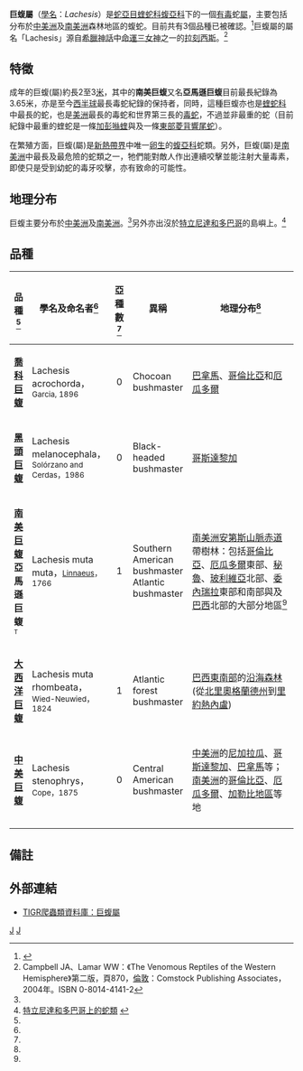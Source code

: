 {{Automatic taxobox
| taxon = Lachesis
| authority = Daudin，1803
| image = lachesis muta muta.jpg
| image_caption = [[南美巨蝮|南美巨蝮]]（''Lachesis muta''）
| synonyms = * ''Lachesis'' - Daudin，1803
* ''Trigonocephalus'' - Oppel，1811
* ''Trigalus'' - Rafinesque，1815
* ''Cophias'' - Merrem，1820<ref name="McD99">McDiarmid RW、Campbell JA、Touré T：《Snake Species of the World: A Taxonomic and Geographic Reference, vol. 1》頁511，Herpetologists' League，1999年。ISBN 1-893777-00-6</ref>}}

'''巨蝮屬'''（[[學名|學名]]：''Lachesis''）是[[蛇亞目|蛇亞目]][[蝰蛇科|蝰蛇科]][[蝮亞科|蝮亞科]]下的一個[[毒蛇|有毒]]蛇[[屬|屬]]，主要包括分布於[[中美洲|中美洲]]及[[南美洲|南美洲]]森林地區的蝮蛇。目前共有3個品種已被確認。<ref name="ITIS">{{ITIS|ID=209555|taxon=''Lachesis''|year=2006|date=25 October}}</ref>巨蝮屬的屬名「Lachesis」源自[[希臘神話|希臘神話]]中[[命運三女神|命運三女神]]之一的[[拉刻西斯|拉刻西斯]]。<ref name="C&L04">Campbell JA、Lamar WW：《The Venomous Reptiles of the Western Hemisphere》第二版，頁870，[[倫敦|倫敦]]：Comstock Publishing Associates，2004年。ISBN 0-8014-4141-2</ref>

==特徵==
成年的巨蝮(屬)約長2至3[[米_(單位)|米]]，其中的'''南美巨蝮'''又名'''亞馬遜巨蝮'''目前最長紀錄為3.65米，亦是至今[[西半球|西半球]]最長毒蛇紀錄的保持者，同時，這種巨蝮亦也是[[蝰蛇科|蝰蛇科]]中最長的蛇，也是[[美洲|美洲]]最長的毒蛇和世界第三長的[[毒蛇|毒蛇]]，不過並非最重的蛇（目前紀錄中最重的蝰蛇是一條[[加彭噝蝰|加彭噝蝰]]與及一條[[東部菱背響尾蛇|東部菱背響尾蛇]]）。

在繁殖方面，巨蝮(屬)是[[新熱帶界|新熱帶界]]中唯一[[卵生|卵生]]的[[蝮亞科|蝮亞科]]蛇類。另外，巨蝮(屬)是[[南美洲|南美洲]]中最長及最危險的蛇類之一，牠們能對敵人作出連續咬擊並能注射大量毒素，即使只是受到幼蛇的毒牙咬擊，亦有致命的可能性。

==地理分布==
巨蝮主要分布於[[中美洲|中美洲]]及[[南美洲|南美洲]]。<ref name="McD99"/>另外亦出沒於[[特立尼達和多巴哥|特立尼達和多巴哥]]的島嶼上。<ref name="CTT">[http://trinbagobiodiversity.gov.tt/reptiles/snakes/index.htm 特立尼達和多巴哥上的蛇類] {{webarchive|url=https://web.archive.org/web/20060808212441/http://trinbagobiodiversity.gov.tt/reptiles/snakes/index.htm |date=2006-08-08 }}</ref>

==品種==
{| cellspacing=0 cellpadding=2 border=1 style="border-collapse: collapse;"
!bgcolor="#f0f0f0"|品種<ref name="ITIS"/>
!bgcolor="#f0f0f0"|學名及命名者<ref name="ITIS"/>
!bgcolor="#f0f0f0"|亞種數<ref name="ITIS"/>
!bgcolor="#f0f0f0"|異稱
!bgcolor="#f0f0f0"|地理分布<ref name="McD99"/>
|-
|'''[[喬科巨蝮|喬科巨蝮]]'''
|Lachesis acrochorda，<small>Garcia, 1896</small>
|align="center"|0
|Chocoan bushmaster
|[[巴拿馬|巴拿馬]]、[[哥倫比亞|哥倫比亞]]和[[厄瓜多爾|厄瓜多爾]]
|-
|'''[[黑頭巨蝮|黑頭巨蝮]]'''
|Lachesis melanocephala，<small>Solórzano and Cerdas，1986</small>
|align="center"|0
|Black-headed bushmaster 
|style="width:40%"|[[哥斯達黎加|哥斯達黎加]]
|-
|'''[[南美巨蝮|南美巨蝮]]'''<br />'''亞馬遜巨蝮'''<font size="-1"><sup>T</sup></font>
|Lachesis muta muta，<small>[[卡爾·林奈|Linnaeus]]，1766</small>
|align="center"|1
|Southern American bushmaster<br />Atlantic bushmaster 
|[[南美洲|南美洲]][[安第斯山脈|安第斯山脈]][[赤道|赤道]]帶樹林：包括[[哥倫比亞|哥倫比亞]]、[[厄瓜多爾|厄瓜多爾]]東部、[[秘魯|秘魯]]、[[玻利維亞|玻利維亞]]北部、[[委內瑞拉|委內瑞拉]]東部和南部與及[[巴西|巴西]]北部的大部分地區<ref name="CTT"/>
|-
|'''[[大西洋巨蝮|大西洋巨蝮]]''' 
|Lachesis muta rhombeata， <small>Wied-Neuwied， 1824</small>
|align="center"|1
|Atlantic forest bushmaster
|[[巴西|巴西]][[東南部|東南部]]的[[沿海|沿海]][[森林|森林]](從[[北里奧格蘭德州|北里奧格蘭德州]]到[[里約熱內盧|里約熱內盧]])
|-
|'''[[中美巨蝮|中美巨蝮]]'''
|Lachesis stenophrys，<small>Cope，1875</small>
|align="center"|0
|Central American bushmaster
|[[中美洲|中美洲]]的[[尼加拉瓜|尼加拉瓜]]、[[哥斯達黎加|哥斯達黎加]]、[[巴拿馬|巴拿馬]]等；[[南美洲|南美洲]]的[[哥倫比亞|哥倫比亞]]、[[厄瓜多爾|厄瓜多爾]]、[[加勒比地區|加勒比地區]]等地
|-
|}

==備註==
{{reflist}}

==外部連結==
*{{en}}[http://reptile-database.reptarium.cz/search.php?&genus=Lachesis&submit=Search TIGR爬蟲類資料庫：巨蝮屬]
{{Taxonbar|from=Q766057}}

[[Category:蝰科|J]]
[[Category:1803年描述的分类群|J]]